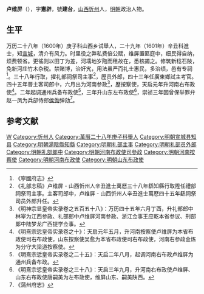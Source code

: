 '''卢维屏'''（{{bd|？||？|catIdx=}}），字'''憲辟'''，號'''建台'''，[[山西|山西]][[忻州|忻州]]人，[[明朝|明朝]]政治人物。

== 生平 ==
万历二十八年（1600年）庚子科山西乡试舉人，二十九年（1601年）辛丑科進士，知[[宣城|宣城]]，清介有风力。时里役之弊私费倍公赋，维屏置匦庭中，细民得自纳，烦费顿省。更徭则以田丁为差，河壖地岁陁而租故在，悉核蠲之。修筑新稔石陂，免新河庄竹木杂税。禁赌博，治奸宄，用法虽严而礼士惠民，多治绩，邑有专祠<ref>《寧國府志》</ref>。三十八年行取，擢礼部祠祭司主事<ref>《礼部志稿》卢维屏 - 山西忻州人辛丑進士萬厯三十八年繇知縣行取陞任禮部祠祭司主事。主客司郎中，卢维屏 - 山西忻州人辛丑進士萬厯四十五年繇祠祭司员外郎升任。</ref>，歴员外郎，四十三年任廣東鄉試主考官。四十五年晉主客司郎中，六月出为河南参政<ref>《明神宗显皇帝实录卷之五百五十八》：万历四十五年六月丁酉，升礼部郎中林宰为江西参政、礼部郎中卢维屏河南参政、浙江佥事王应乾本省参议、刑部郎中陆梦龙广西提学佥事。</ref>，歴按察使，天启元年升河南右布政使<ref>《明熹宗悊皇帝实录卷之十》：天启元年五月，升河南按察使卢维屏为本省布政使司右布政使，山东按察使吴愈为本省布政使司右布政使，河南右参政金炼为分守大梁道按察使。</ref>。二年起调通州兵备布政使<ref>《明熹宗悊皇帝实录卷之二十五》：天启二年八月，起调河南右布政卢维屏为通州兵备布政。</ref>，三年升山东左布政使<ref>《明熹宗悊皇帝实录卷之三十八》：天启三年九月，升河南右布政使卢维屏、山东右布政使唐嗣美为左布政使，维屏山东、嗣美陕西。</ref>，崇祯三年因曾保举罪弁赵一凤为兵部侍郎[[侯恂|侯恂]]弹劾<ref>《蒲州府志》</ref>。

==参考文献==
{{reflist}}

{{start box}}
{{s-off}}
{{s-before|[[張我繼|張我繼]]}}
{{s-title|明朝湯陰縣知縣|1608年－1610年}}
{{s-after|[[張基命|張基命]]}}
{{end box}}

{{萬曆二十九年辛丑科殿試金榜}}

{{Authority control}}

{{DEFAULTSORT:}}
[[Category:卢姓|W]]
[[Category:忻州人|Category:忻州人]]
[[Category:萬曆二十八年庚子科舉人|Category:萬曆二十八年庚子科舉人]]
[[Category:明朝宣城县知县|Category:明朝宣城县知县]]
[[Category:明朝湯陰縣知縣|Category:明朝湯陰縣知縣]]
[[Category:明朝礼部主事|Category:明朝礼部主事]]
[[Category:明朝礼部员外郎|Category:明朝礼部员外郎]]
[[Category:明朝礼部郎中|Category:明朝礼部郎中]]
[[Category:明朝河南布政使司參政|Category:明朝河南布政使司參政]]
[[Category:明朝河南按察使|Category:明朝河南按察使]]
[[Category:明朝河南布政使|Category:明朝河南布政使]]
[[Category:明朝山东布政使|Category:明朝山东布政使]]